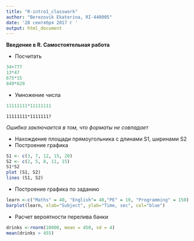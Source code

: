 ```yaml
---
title: "R-intro1_classwork"
author: "Berezovik Ekaterina, RI-440005"
date: '28 сентября 2017 г '
output: html_document
---
```


**Введение в R. Самостоятельная работа**

- Посчитать 
```r
34+777 
13*47 
675*15 
849*629 
```

- Умножение числа
``` r
11111111*11111111
```

``` {}
11111111*1111111?
```

*Ошибка заключается в том, что форматы не совпадает* 


- Нахождение площади прямоугольника с длинами S1, ширинами S2
- Построение графика

```r
S1 <- c(3, 7, 12, 15, 20)
S2 <- c(2, 5, 8, 11, 15)
S1*S2
plot (S1, S2)
lines (S1, S2)
```

- Построение графика по заданию

```r
learn <-c("Maths" = 40, "English"= 40,"PE" = 10, "Programming" = 150)
barplot(learn, xlab="Subject", ylab="Time, sec", col="blue")
```

- Расчет вероятности перелива банки

```r
drinks <-rnorm(10000, mean = 450, sd = 4)
mean(drinks > 455)
```